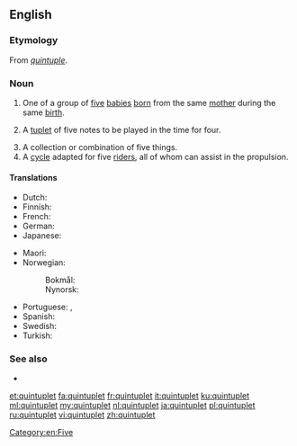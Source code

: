 ==English==
{{wikipedia}}

===Etymology===
From {{etyl|frm|en}} ''[[quintuple]]''.

===Noun===
{{en-noun}}

# One of a group of [[five]] [[babies]] [[born]] from the same [[mother]] during the same [[birth]].
# {{label|en|music}} A [[tuplet]] of five notes to be played in the time for four.
# A collection or combination of five things.
# A [[cycle]] adapted for five [[rider]]s, all of whom can assist in the propulsion.

====Translations====
{{trans-top|one of a group of five babies born from the same mother during the same birth}}
* Dutch: {{t+|nl|vijfling|m}}
* Finnish: {{t+|fi|viitonen}}
* French: {{t+|fr|quintuplé}}
* German: {{t|de|Fünfling|m}}
* Japanese: {{t+|ja|五つ子|tr=itsutsugo}}
{{trans-mid}}
* Maori: {{t|mi|māhanga rima}}
* Norwegian:
*: Bokmål: {{t|nb|femling|m}}
*: Nynorsk: {{t|nn|femling|m}}
* Portuguese: {{t+|pt|quíntuplo|m}}, {{t|pt|quíntupla|f}}
* Spanish: {{t+|es|quintillizo|m}}
* Swedish: {{t|sv|femling}}
* Turkish: {{t+|tr|beşiz}}
{{trans-bottom}}

===See also===
* {{l|en|twin}}
{{coefficient}}

[[Category:en:Five]]

[[et:quintuplet]]
[[fa:quintuplet]]
[[fr:quintuplet]]
[[it:quintuplet]]
[[ku:quintuplet]]
[[ml:quintuplet]]
[[my:quintuplet]]
[[nl:quintuplet]]
[[ja:quintuplet]]
[[pl:quintuplet]]
[[ru:quintuplet]]
[[vi:quintuplet]]
[[zh:quintuplet]]